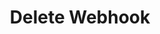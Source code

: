 ---
title: "Delete Webhook"
sidebarTitle: "Delete Webhook"
openapi: "/openapi.yaml DELETE /v2/accounts/{account_id}/webhooks/{webhook_id}"
---